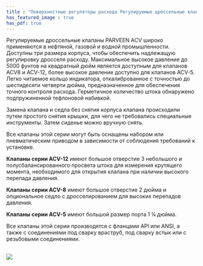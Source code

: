 ```yaml
---
title : "Поверхностные регуляторы расхода Регулируемые дроссельные клапаны серии ACV"
has_featured_image : true
has_pdf: true
---
```


Регулируемые дроссельные клапаны PARVEEN ACV широко применяются в нефтяной, газовой и водной промышленности. Доступны три размера корпуса, чтобы обеспечить надлежащую регулировку дросселя расходу. Максимальное высокое давление до 5000 фунтов на квадратный дюйм является доступным для клапанов ACV8 и ACV-12, более высокое давление доступно для клапанов ACV-5. Легко читаемое кольцо индикатора, откалиброванное с точностью до шестидесяти четверти дюйма, предназначенное для обеспечения точного контроля расхода. Герметичное количество штока обнаружено подпружиненной тефлоновой набивкой.

Замена клапана и седла без снятия корпуса клапана происходили путем простого снятия крышки, для чего не требовались специальные инструменты. Затем сиденье можно вручную снять.

Все клапаны этой серии могут быть оснащены набором или пневматическим приводом в зависимости от соблюдения требований к установке.

**Клапаны серии ACV-12** имеют большое отверстие 3 небольшого и полусбалансированного просвета штока для измерения крутящего момента, необходимого для открытия клапана при наличии высокого перепада давления.

**Клапаны серии ACV-8** имеют большое отверстие 2 дюйма и опциональное седло с дросселированием для высоких перепадов давления.

**Клапаны серии ACV-5** имеют большой размер порта 1 ¼ дюйма.

Все клапаны этой серии производятся с фланцами API или ANSI, а также с соединениями под сварку враструб, под сварку встык или с резьбовыми соединениями.

<br />

<Image src={image} />